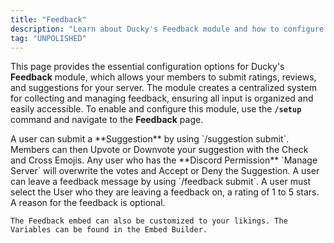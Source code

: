 ```yaml
---
title: "Feedback"
description: "Learn about Ducky's Feedback module and how to configure it."
tag: "UNPOLISHED"
---
```


This page provides the essential configuration options for Ducky's **Feedback** module, which allows your members to submit ratings, reviews, and suggestions for your server. The module creates a centralized system for collecting and managing feedback, ensuring all input is organized and easily accessible. To enable and configure this module, use the **`/setup`** command and navigate to the **Feedback** page.

<Steps>
  <Step title="Suggestions" titleSize="h2">
    A user can submit a **Suggestion** by using `/suggestion submit`. Members can then Upvote or Downvote your suggestion with the Check and Cross Emojis. Any user who has the **Discord Permission** `Manage Server` will overwrite the votes and Accept or Deny the Suggestion.
  </Step>
  <Step title="Feedback" titleSize="h2">
    A user can leave a feedback message by using `/feedback submit`. A user must select the  User who they are leaving a feedback on, a rating of 1 to 5 stars. A reason for the feedback is optional.

    The Feedback embed can also be customized to your likings. The Variables can be found in the Embed Builder.
  </Step>
</Steps>
